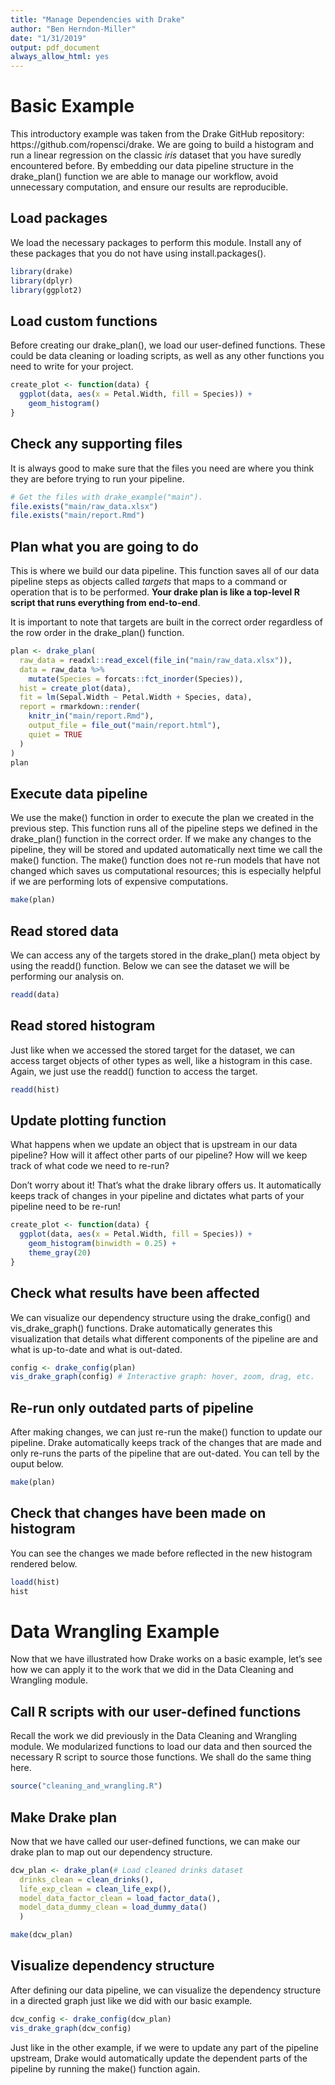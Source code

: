 ```yaml
---
title: "Manage Dependencies with Drake"
author: "Ben Herndon-Miller"
date: "1/31/2019"
output: pdf_document
always_allow_html: yes
---
```


# Basic Example

This introductory example was taken from the Drake GitHub repository: https://github.com/ropensci/drake. We are going to build a histogram and run a linear regression on the classic *iris* dataset that you have suredly encountered before. By embedding our data pipeline structure in the drake_plan() function we are able to manage our workflow, avoid unnecessary computation, and ensure our results are reproducible.

## Load packages

We load the necessary packages to perform this module. Install any of these packages that you do not have using install.packages(). 

```r
library(drake)
library(dplyr)
library(ggplot2)
```

## Load custom functions

Before creating our drake_plan(), we load our user-defined functions. These could be data cleaning or loading scripts, as well as any other functions you need to write for your project.

```r
create_plot <- function(data) {
  ggplot(data, aes(x = Petal.Width, fill = Species)) +
    geom_histogram()
}
```

## Check any supporting files

It is always good to make sure that the files you need are where you think they are before trying to run your pipeline.

```r
# Get the files with drake_example("main").
file.exists("main/raw_data.xlsx")
file.exists("main/report.Rmd")
```

## Plan what you are going to do

This is where we build our data pipeline. This function saves all of our data pipeline steps as objects called *targets* that maps to a command or operation that is to be performed. **Your drake plan is like a top-level R script that runs everything from end-to-end**.

It is important to note that targets are built in the correct order regardless of the row order in the drake_plan() function. 

```r
plan <- drake_plan(
  raw_data = readxl::read_excel(file_in("main/raw_data.xlsx")),
  data = raw_data %>%
    mutate(Species = forcats::fct_inorder(Species)),
  hist = create_plot(data),
  fit = lm(Sepal.Width ~ Petal.Width + Species, data),
  report = rmarkdown::render(
    knitr_in("main/report.Rmd"),
    output_file = file_out("main/report.html"),
    quiet = TRUE
  )
)
plan
```

## Execute data pipeline

We use the make() function in order to execute the plan we created in the previous step. This function runs all of the pipeline steps we defined in the drake_plan() function in the correct order. If we make any changes to the pipeline, they will be stored and updated automatically next time we call the make() function. The make() function does not re-run models that have not changed which saves us computational resources; this is especially helpful if we are performing lots of expensive computations.

```r
make(plan)
```

## Read stored data

We can access any of the targets stored in the drake_plan() meta object by using the readd() function. Below we can see the dataset we will be performing our analysis on.

```r
readd(data)
```

## Read stored histogram

Just like when we accessed the stored target for the dataset, we can access target objects of other types as well, like a histogram in this case. Again, we just use the readd() function to access the target.

```r
readd(hist)
```

## Update plotting function

What happens when we update an object that is upstream in our data pipeline? How will it affect other parts of our pipeline? How will we keep track of what code we need to re-run?

Don't worry about it! That's what the drake library offers us. It automatically keeps track of changes in your pipeline and dictates what parts of your pipeline need to be re-run!

```r
create_plot <- function(data) {
  ggplot(data, aes(x = Petal.Width, fill = Species)) +
    geom_histogram(binwidth = 0.25) +
    theme_gray(20)
}
```


## Check what results have been affected

We can visualize our dependency structure using the drake_config() and vis_drake_graph() functions. Drake automatically generates this visualization that details what different components of the pipeline are and what is up-to-date and what is out-dated. 

```r
config <- drake_config(plan)
vis_drake_graph(config) # Interactive graph: hover, zoom, drag, etc.
```

## Re-run only outdated parts of pipeline

After making changes, we can just re-run the make() function to update our pipeline. Drake automatically keeps track of the changes that are made and only re-runs the parts of the pipeline that are out-dated. You can tell by the ouput below.

```r
make(plan)
```

## Check that changes have been made on histogram

You can see the changes we made before reflected in the new histogram rendered below. 

```r
loadd(hist)
hist
```

# Data Wrangling Example

Now that we have illustrated how Drake works on a basic example, let's see how we can apply it to the  work that we did in the Data Cleaning and Wrangling module.

## Call R scripts with our user-defined functions

Recall the work we did previously in the Data Cleaning and Wrangling module. We modularized functions to load our data and then sourced the necessary R script to source those functions. We shall do the same thing here.

```r
source("cleaning_and_wrangling.R")
```

## Make Drake plan

Now that we have called our user-defined functions, we can make our drake plan to map out our dependency structure. 

```r
dcw_plan <- drake_plan(# Load cleaned drinks dataset
  drinks_clean = clean_drinks(),
  life_exp_clean = clean_life_exp(),
  model_data_factor_clean = load_factor_data(),
  model_data_dummy_clean = load_dummy_data()
  )

make(dcw_plan)
```

## Visualize dependency structure

After defining our data pipeline, we can visualize the dependency structure in a directed graph just like we did with our basic example.

```r
dcw_config <- drake_config(dcw_plan)
vis_drake_graph(dcw_config)
```

Just like in the other example, if we were to update any part of the pipeline upstream, Drake would automatically update the dependent parts of the pipeline by running the make() function again.

